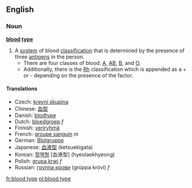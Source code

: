 ==English==
=== Noun ===
{{wikipedia}}
'''[[blood]] [[type]]'''

#A [[system]] of blood [[classification]] that is determined by the presence of three [[antigen]]s in the person.
#*There are four classes of blood: [[A]], [[AB]], [[B]], and [[O]].
#*Additionally, there is the [[Rh]] classification which is appended as a + or - depending on the presence of the factor.

==== Translations ====
*Czech: [[krevní skupina]]
*Chinese: [[血型]]
*Danish: [[blodtype]]
*Dutch: [[bloedgroep]] ''f''
*Finnish: [[veriryhmä]]
*French: [[groupe sanguin]] ''m''
*German: [[Blutgruppe]]
*Japanese: [[血液型]] (ketsuekigata)
*Korean: [[혈액형]] [血液型] (hyeolaekhyeong)
*Polish: [[grupa krwi]] ''f''
*Russian: [[группа крови]] (grúppa króvi) ''f''

[[fr:blood type]]
[[pl:blood type]]